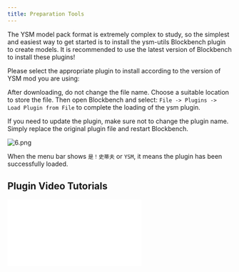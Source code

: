 ```yaml
---
title: Preparation Tools
---
```



The YSM model pack format is extremely complex to study, so the simplest and easiest way to get started is to install the ysm-utils Blockbench plugin to create models. It is recommended to use the latest version of Blockbench to install these plugins!

Please select the appropriate plugin to install according to the version of YSM mod you are using:

<Tabs syncKey="version">

<TabItem label="Version 2.2.1 and later">

<FileCard name="ysm-utils.js" size="2.11 MB" url="/files/ysm-utils.js" />

</TabItem>

<TabItem label="Version 1.2.0 and earlier">

<FileCard name="ysm-utils.js" size="520 KB" url="/files/old/ysm-utils.js" />

</TabItem>

</Tabs>

After downloading, do not change the file name. Choose a suitable location to store the file. Then open Blockbench and select: `File -> Plugins -> Load Plugin from File` to complete the loading of the ysm plugin.

If you need to update the plugin, make sure not to change the plugin name. Simply replace the original plugin file and restart Blockbench.

![6.png](https://s2.loli.net/2023/06/26/HpVFRtY8WCnP25G.png)

When the menu bar shows `是！史蒂夫` or `YSM`, it means the plugin has been successfully loaded.

## Plugin Video Tutorials

<Tabs syncKey="version">

<TabItem label="Version 2.2.2 and later">

<iframe
  src="//player.bilibili.com/player.html?isOutside=true&aid=114307618573073&bvid=BV1zHdNYbEtP&cid=29318121194&p=1&autoplay=0"
  border="0"
  frameborder="no"
  framespacing="0"
  allowfullscreen="true"
  className="w-full aspect-video"
/>

</TabItem>

<TabItem label="Version 1.2.0 and earlier">

<iframe
  src="//player.bilibili.com/player.html?isOutside=true&aid=661410318&bvid=BV1ah4y187xT&cid=1279240709&p=1&autoplay=0"
  border="0"
  frameborder="no"
  framespacing="0"
  allowfullscreen="true"
  className="w-full aspect-video"
/>

</TabItem>

</Tabs>
